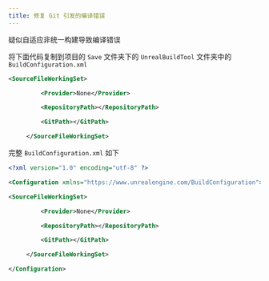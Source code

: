 ```yaml
---
title: 修复 Git 引发的编译错误
---
```

疑似自适应非统一构建导致编译错误

将下面代码复制到项目的 `Save` 文件夹下的 `UnrealBuildTool` 文件夹中的 `BuildConfiguration.xml`

```xml
<SourceFileWorkingSet>

         <Provider>None</Provider>

         <RepositoryPath></RepositoryPath>

         <GitPath></GitPath>

     </SourceFileWorkingSet>
```

完整 `BuildConfiguration.xml` 如下

```xml
<?xml version="1.0" encoding="utf-8" ?>

<Configuration xmlns="https://www.unrealengine.com/BuildConfiguration">

<SourceFileWorkingSet>

         <Provider>None</Provider>

         <RepositoryPath></RepositoryPath>

         <GitPath></GitPath>

     </SourceFileWorkingSet>

</Configuration>
```
